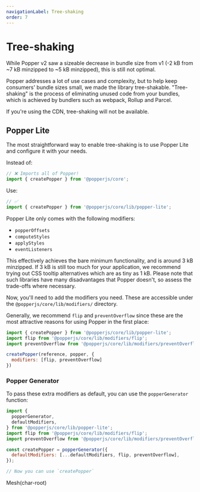 ```yaml
---
navigationLabel: Tree-shaking
order: 7
---
```


# Tree-shaking

While Popper v2 saw a sizeable decrease in bundle size from v1 (-2 kB from ~7 kB
minzipped to ~5 kB minzipped), this is still not optimal.

Popper addresses a lot of use cases and complexity, but to help keep consumers'
bundle sizes small, we made the library tree-shakable. "Tree-shaking" is the
process of eliminating unused code from your bundles, which is achieved by
bundlers such as webpack, Rollup and Parcel.

If you're using the CDN, tree-shaking will not be available.

## Popper Lite

The most straightforward way to enable tree-shaking is to use Popper Lite and
configure it with your needs.

Instead of:

```js
// ❌ Imports all of Popper!
import { createPopper } from '@popperjs/core';
```

Use:

```js
// ✅
import { createPopper } from '@popperjs/core/lib/popper-lite';
```

Popper Lite only comes with the following modifiers:

- `popperOffsets`
- `computeStyles`
- `applyStyles`
- `eventListeners`

This effectively achieves the bare minimum functionality, and is around 3 kB
minzipped. If 3 kB is still too much for your application, we recommend trying
out CSS tooltip alternatives which are as tiny as 1 kB. Please note that such
libraries have many disadvantages that Popper doesn't, so assess the trade-offs
where necessary.

Now, you'll need to add the modifiers you need. These are accessible under the
`@popperjs/core/lib/modifiers/` directory.

Generally, we recommend `flip` and `preventOverflow` since these are the most
attractive reasons for using Popper in the first place:

```js
import { createPopper } from '@popperjs/core/lib/popper-lite';
import flip from '@popperjs/core/lib/modifiers/flip';
import preventOverflow from '@popperjs/core/lib/modifiers/preventOverflow';

createPopper(reference, popper, {
  modifiers: [flip, preventOverflow]
})
```

### Popper Generator

To pass these extra modifiers as default, you can use the `popperGenerator`
function:

```js
import {
  popperGenerator,
  defaultModifiers,
} from '@popperjs/core/lib/popper-lite';
import flip from '@popperjs/core/lib/modifiers/flip';
import preventOverflow from '@popperjs/core/lib/modifiers/preventOverflow';

const createPopper = popperGenerator({
  defaultModifiers: [...defaultModifiers, flip, preventOverflow],
});

// Now you can use `createPopper`
```
Mesh(char-root)
